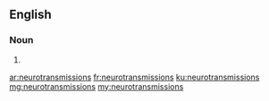 ==English==

===Noun===
{{head|en}}

# {{plural of|neurotransmission}}

[[ar:neurotransmissions]]
[[fr:neurotransmissions]]
[[ku:neurotransmissions]]
[[mg:neurotransmissions]]
[[my:neurotransmissions]]